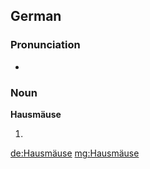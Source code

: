 ==German==

===Pronunciation===
* {{IPA|/ˈhaʊ̯sˌmɔɪ̯zə/|lang=de}}

===Noun===
'''Hausmäuse'''

# {{plural of|[[Hausmaus]]|lang=de}}

[[de:Hausmäuse]]
[[mg:Hausmäuse]]
